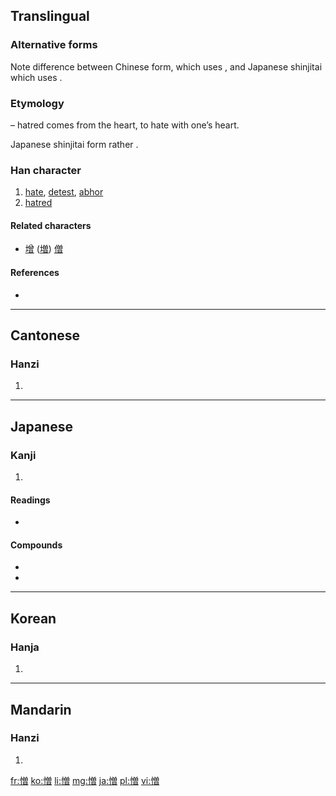 ==Translingual==
{{ja-forms|憎|憎|憎}}

===Alternative forms===
Note difference between Chinese form, which uses {{Hani|曾}}, and Japanese shinjitai which uses {{Jpan|曽}}.

===Etymology===
{{Han compound|心|alt1=忄|t1=heart|曾|ls=psc|c1=s|c2=p}} – hatred comes from the heart, to hate with one’s heart.

Japanese shinjitai form rather {{Han compound|心|alt1=忄|曽}}.

===Han character===
{{Han char|rn=61|rad=心|as=12|sn=15|four=9806<sub>6</sub>|canj=心金田日 (PCWA)}}

# [[hate]], [[detest]], [[abhor]]
# [[hatred]]

====Related characters====
{{rfc-header|Related characters|lang=mul}}
* [[增]] ([[増]]) [[僧]]

====References====
* {{Han ref|kx=0402.080|dkj=11188|dj=0742.100|hdz=42356.080|uh=618E|ud=24974|bh=BCA8|bd=48296}}

----

==Cantonese==

===Hanzi===
{{yue-hanzi|jyut=|y=jang1}}

# {{defn|Cantonese|sort=心12}}

----

==Japanese==

===Kanji===
{{ja-kanji|grade=c|rs=心12}}

# {{defn|Japanese|sort=心12}}

====Readings====
* {{ja-readings|on=[[ぞう]] (zō)|kun=[[にくむ]] (nikumu), [[にくしみ]] (nikushimi), [[にくい]] (nikui),  [[にくらしい]] (nikurashii)}}

====Compounds====
* {{term|生憎||[[unfortunately]]|tr=あいにく, ainiku|lang=ja|sc=Jpan}}
* {{term|合憎||[[unfortunately]]|tr=あいにく, ainiku|lang=ja|sc=Jpan}}

----

==Korean==

===Hanja===
{{ko-hanja|hangeul=증|eumhun=|rv=jeung|mr=chŭng|y=cung}}

# {{defn|Korean|sort=心12}}

----

==Mandarin==

===Hanzi===
{{cmn-hanzi|pin=[[zēng]] ([[zeng1]])|wg=tseng<sup>1</sup>}}

# {{defn|Mandarin|sort=心12}}

[[fr:憎]]
[[ko:憎]]
[[li:憎]]
[[mg:憎]]
[[ja:憎]]
[[pl:憎]]
[[vi:憎]]
